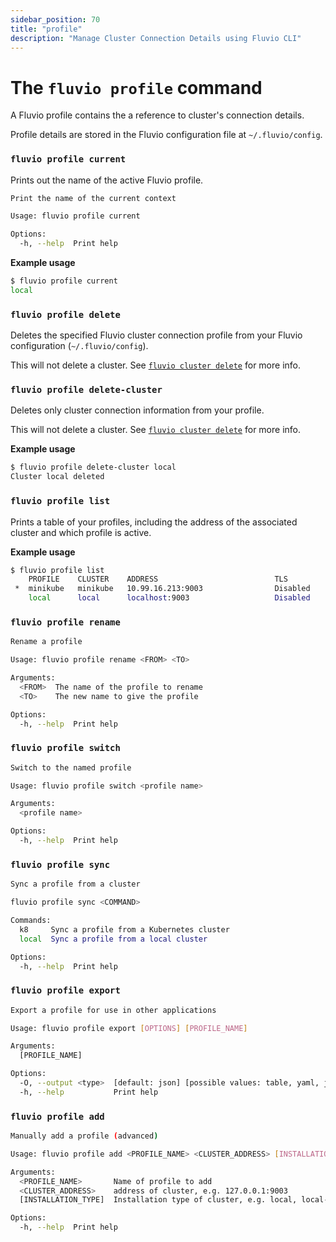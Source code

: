 ```yaml
---
sidebar_position: 70
title: "profile"
description: "Manage Cluster Connection Details using Fluvio CLI"
---
```


# The `fluvio profile` command

A Fluvio profile contains the a reference to cluster's connection details.

Profile details are stored in the Fluvio configuration file at `~/.fluvio/config`.

### `fluvio profile current`

Prints out the name of the active Fluvio profile.

```bash
Print the name of the current context

Usage: fluvio profile current

Options:
  -h, --help  Print help
```

**Example usage**


```bash copy="fl"
$ fluvio profile current
local
```

### `fluvio profile delete`

Deletes the specified Fluvio cluster connection profile from your Fluvio configuration (`~/.fluvio/config`).

This will not delete a cluster. See [`fluvio cluster delete`] for more info.

### `fluvio profile delete-cluster`

Deletes only cluster connection information from your profile.

This will not delete a cluster. See [`fluvio cluster delete`] for more info.

**Example usage**


```bash copy="fl"
$ fluvio profile delete-cluster local
Cluster local deleted
```

### `fluvio profile list`

Prints a table of your profiles, including the address of the associated
cluster and which profile is active.

**Example usage**


```bash copy="fl"
$ fluvio profile list
    PROFILE    CLUSTER    ADDRESS                          TLS
 *  minikube   minikube   10.99.16.213:9003                Disabled
    local      local      localhost:9003                   Disabled
```

### `fluvio profile rename`

```bash
Rename a profile

Usage: fluvio profile rename <FROM> <TO>

Arguments:
  <FROM>  The name of the profile to rename
  <TO>    The new name to give the profile

Options:
  -h, --help  Print help
```

### `fluvio profile switch`

```bash
Switch to the named profile

Usage: fluvio profile switch <profile name>

Arguments:
  <profile name>

Options:
  -h, --help  Print help
```

### `fluvio profile sync`

```bash
Sync a profile from a cluster

fluvio profile sync <COMMAND>

Commands:
  k8     Sync a profile from a Kubernetes cluster
  local  Sync a profile from a local cluster

Options:
  -h, --help  Print help
```

### `fluvio profile export`

```bash
Export a profile for use in other applications

Usage: fluvio profile export [OPTIONS] [PROFILE_NAME]

Arguments:
  [PROFILE_NAME]

Options:
  -O, --output <type>  [default: json] [possible values: table, yaml, json]
  -h, --help           Print help
```

### `fluvio profile add`

```bash
Manually add a profile (advanced)

Usage: fluvio profile add <PROFILE_NAME> <CLUSTER_ADDRESS> [INSTALLATION_TYPE]

Arguments:
  <PROFILE_NAME>       Name of profile to add
  <CLUSTER_ADDRESS>    address of cluster, e.g. 127.0.0.1:9003
  [INSTALLATION_TYPE]  Installation type of cluster, e.g. local, local-k8, k8

Options:
  -h, --help  Print help
```


[`fluvio cluster delete`]: fluvio/cli/fluvio/cluster.mdx#fluvio-cluster-delete